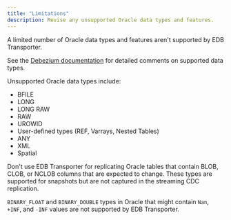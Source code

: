 ```yaml
---
title: "Limitations"
description: Revise any unsupported Oracle data types and features.  
---
```


A limited number of Oracle data types and features aren't supported by EDB Transporter.

See the [Debezium documentation](https://debezium.io/documentation/reference/2.2/connectors/oracle.html#oracle-data-type-mappings) for detailed comments on supported data types. 

Unsupported Oracle data types include:

- BFILE
- LONG
- LONG RAW
- RAW
- UROWID
- User-defined types (REF, Varrays, Nested Tables)
- ANY
- XML
- Spatial

Don't use EDB Transporter for replicating Oracle tables that contain BLOB, CLOB, or NCLOB columns that are expected to change. These types are supported for snapshots but are not captured in the streaming CDC replication.

`BINARY_FLOAT` and `BINARY_DOUBLE` types in Oracle that might contain `Nan`, `+INF`, and `-INF` values are not supported by EDB Transporter.
